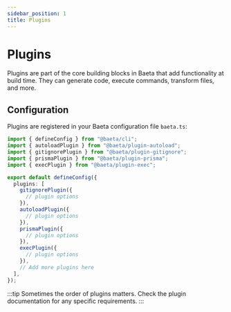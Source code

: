 ```yaml
---
sidebar_position: 1
title: Plugins
---
```


# Plugins

Plugins are part of the core building blocks in Baeta that add functionality at build time. They can generate code, execute commands, transform files, and more.

## Configuration

Plugins are registered in your Baeta configuration file `baeta.ts`:

```typescript
import { defineConfig } from "@baeta/cli";
import { autoloadPlugin } from "@baeta/plugin-autoload";
import { gitignorePlugin } from "@baeta/plugin-gitignore";
import { prismaPlugin } from "@baeta/plugin-prisma";
import { execPlugin } from "@baeta/plugin-exec";

export default defineConfig({
  plugins: [
    gitignorePlugin({
      // plugin options
    }),
    autoloadPlugin({
      // plugin options
    }),
    prismaPlugin({
      // plugin options
    }),
    execPlugin({
      // plugin options
    }),
    // Add more plugins here
  ],
});
```

:::tip
Sometimes the order of plugins matters. Check the plugin documentation for any specific requirements.
:::
